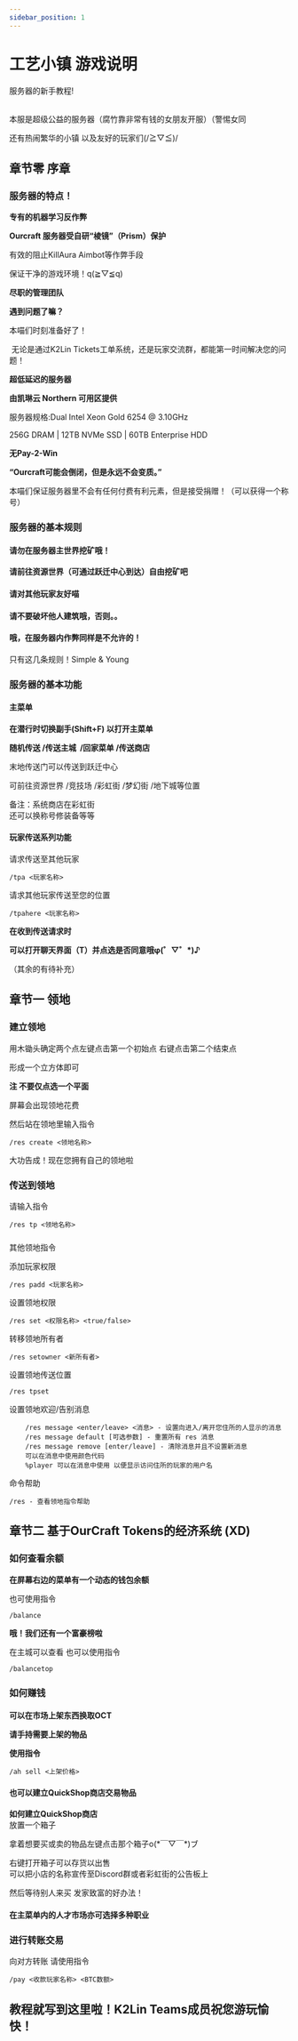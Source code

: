 ```yaml
---
sidebar_position: 1
---
```


# 工艺小镇 游戏说明

<p style="text-align: center;">

服务器的新手教程!

   
本服是超级公益的服务器（腐竹靠非常有钱的女朋友开服）（警惕女同

还有热闹繁华的小镇 以及友好的玩家们(/≧▽≦)/

章节零 序章
------

### 服务器的特点！

**专有的机器学习反作弊**

**Ourcraft 服务器受自研“棱镜”（Prism）保护**

有效的阻止KillAura Aimbot等作弊手段

保证干净的游戏环境！q(≧▽≦q)

**尽职的管理团队**

**遇到问题了嘛？**

本喵们时刻准备好了！

 无论是通过K2Lin Tickets工单系统，还是玩家交流群，都能第一时间解决您的问题！

**超低延迟的服务器**

**由凯琳云 Northern 可用区提供**

服务器规格:Dual Intel Xeon Gold 6254 @ 3.10GHz

256G DRAM | 12TB NVMe SSD | 60TB Enterprise HDD

**无Pay-2-Win**

**“Ourcraft可能会倒闭，但是永远不会变质。”**

本喵们保证服务器里不会有任何付费有利元素，但是接受捐赠！（可以获得一个称号）

### 服务器的基本规则

#### 请勿在服务器主世界挖矿哦！

**请前往资源世界（可通过跃迁中心到达）自由挖矿吧**

#### **请对其他玩家友好喵**

#### **请不要破坏他人建筑哦，否则。。**

#### **哦，在服务器内作弊同样是不允许的！**

只有这几条规则！Simple & Young

### **服务器的基本功能**

#### **主菜单**

**在潜行时切换副手(Shift+F) 以打开主菜单**

**随机传送 /传送主城  /回家菜单 /传送商店**

末地传送门可以传送到跃迁中心

可前往资源世界 /竞技场 /彩虹街 /梦幻街 /地下城等位置

  
备注：系统商店在彩虹街  
还可以换称号修装备等等

#### 玩家传送系列功能

请求传送至其他玩家

    /tpa <玩家名称>

请求其他玩家传送至您的位置

    /tpahere <玩家名称>

**在收到传送请求时**

**可以打开聊天界面（T）并点选是否同意哦φ(゜▽゜\*)♪**

（其余的有待补充）

  
章节一 领地
---------

### 建立领地

  
用木锄头确定两个点左键点击第一个初始点 右键点击第二个结束点

形成一个立方体即可

**注 不要仅点选一个平面**

屏幕会出现领地花费

然后站在领地里输入指令

    /res create <领地名称>

大功告成！现在您拥有自己的领地啦

### 传送到领地

  
请输入指令

    /res tp <领地名称>

###   
其他领地指令

添加玩家权限

    /res padd <玩家名称>

设置领地权限

    /res set <权限名称> <true/false>

转移领地所有者

    /res setowner <新所有者>

设置领地传送位置

    /res tpset

设置领地欢迎/告别消息

```
    /res message <enter/leave> <消息> - 设置向进入/离开您住所的人显示的消息
    /res message default [可选参数] - 重置所有 res 消息
    /res message remove [enter/leave] - 清除消息并且不设置新消息
    可以在消息中使用颜色代码
    %player 可以在消息中使用 以便显示访问住所的玩家的用户名
```

命令帮助

    /res - 查看领地指令帮助

  
章节二 基于OurCraft Tokens的经济系统 (XD)
-------------------------

### 如何查看余额

  
**在屏幕右边的菜单有一个动态的钱包余额**

也可使用指令

    /balance

**哦！我们还有一个富豪榜啦**

在主城可以查看 也可以使用指令

    /balancetop

### 如何赚钱

####   
**可以在市场上架东西换取OCT**

**请手持需要上架的物品**

**使用指令**

    /ah sell <上架价格>

#### **也可以建立QuickShop商店交易物品**

**如何建立QuickShop商店**  
放置一个箱子

拿着想要买或卖的物品左键点击那个箱子o(\*￣▽￣\*)ブ

右键打开箱子可以存货以出售  
可以把小店的名称宣传至Discord群或者彩虹街的公告板上

然后等待别人来买 发家致富的好办法！

#### **在主菜单内的人才市场亦可选择多种职业**

### 进行转账交易

向对方转账 请使用指令

    /pay <收款玩家名称> <BTC数额>

教程就写到这里啦！K2Lin Teams成员祝您游玩愉快！
-----------------------------

</p>